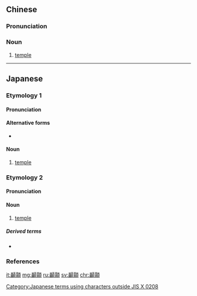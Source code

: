 {{also|颞顬}}
==Chinese==
{{zh-forms|s=颞顬}}

===Pronunciation===
{{zh-pron
|m=nièrú
|c=nip6 jyu4
|cat=n
}}

===Noun===
{{zh-noun}}

# [[temple]] {{gloss|region of skull}}

{{zh-cat|Anatomy}}

----

==Japanese==

===Etymology 1===
{{ja-kanjitab|yomi=irr|sort=こめかみ}}

====Pronunciation====
{{ja-pron|yomi=irr|こめかみ|acc=0|acc_ref=DJR}}

====Alternative forms====
* {{l|ja|蟀谷}}

====Noun====
{{ja-noun|こめかみ}}

# {{lb|ja|anatomy|sort=こめかみ}} [[temple]] {{gloss|region of skull}}

===Etymology 2===
{{ja-kanjitab|しょう|じゅ|yomi=o}}

====Pronunciation====
{{ja-pron|yomi=o|しょうじゅ|acc=1|acc_ref=DJR}}

====Noun====
{{ja-noun|しょうじゅ|hhira=せふじゅ}}

# {{lb|ja|anatomy|sort=しょうじゅ}} [[temple]] {{gloss|region of skull}}

=====Derived terms=====
* {{ja-r|顳顬骨|しょうじゅこつ|gloss=[[temporal bone]]}}

===References===
<references/>

[[Category:Japanese terms using characters outside JIS X 0208]]

[[it:顳顬]]
[[mg:顳顬]]
[[ru:顳顬]]
[[sv:顳顬]]
[[chr:顳顬]]